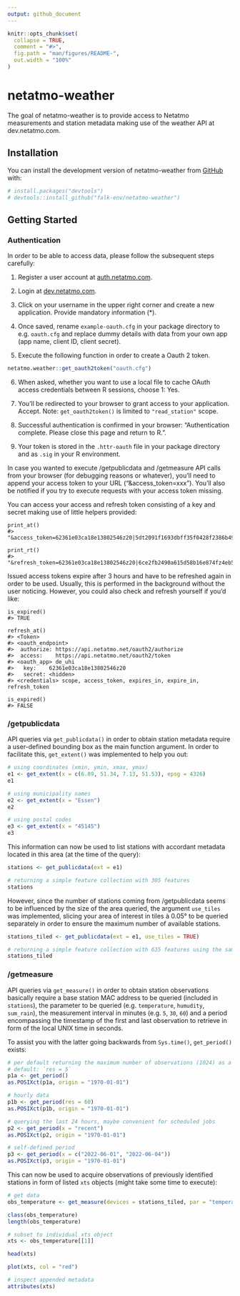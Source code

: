 ```yaml
---
output: github_document
---
```


<!-- README.md is generated from README.Rmd. Please edit that file -->

```r
knitr::opts_chunk$set(
  collapse = TRUE,
  comment = "#>",
  fig.path = "man/figures/README-",
  out.width = "100%"
)
```

# netatmo-weather

<!-- badges: start -->
<!-- badges: end -->

The goal of netatmo-weather is to provide access to Netatmo measurements and station metadata making use of the weather API at dev.netatmo.com.

## Installation

You can install the development version of netatmo-weather from [GitHub](https://github.com/) with:

``` r
# install.packages("devtools")
# devtools::install_github("falk-env/netatmo-weather")
```

## Getting Started

### Authentication

In order to be able to access data, please follow the subsequent steps carefully:

1) Register a user account at [auth.netatmo.com](https://auth.netatmo.com/access/signup).

2) Login at [dev.netatmo.com](https://auth.netatmo.com/de-de/access/login?next_url=https%3A%2F%2Fdev.netatmo.com%2F).

3) Click on your username in the upper right corner and create a new application. Provide mandatory information (*).

4) Once saved, rename `example-oauth.cfg` in your package directory to e.g. `oauth.cfg` and replace dummy details with data from your own app (app name, client ID, client secret). 

5) Execute the following function in order to create a Oauth 2 token.

```r
netatmo.weather::get_oauth2token("oauth.cfg")
```

6) When asked, whether you want to use a local file to cache OAuth access credentials between R sessions, choose 1: Yes.

7) You'll be redirected to your browser to grant access to your application. Accept. Note: `get_oauth2token()` is limited to `"read_station"` scope.

8) Successful authentication is confirmed in your browser: "Authentication complete. Please close this page and return to R.".

9) Your token is stored in the `.httr-oauth` file in your package directory and as `.sig` in your R environment. 

In case you wanted to execute /getpublicdata and /getmeasure API calls from your browser (for debugging reasons or whatever), you'll need to append your access token to your URL ("&access_token=xxx"). You'll also be notified if you try to execute requests with your access token missing.

You can access your access and refresh token consisting of a key and secret making use of little helpers provided:

```
print_at()
#> "&access_token=62361e03ca18e13802546z20|5dt2091f1693dbff35f0428f2386b492"

print_rt()
#> "&refresh_token=62361e03ca18e13802546z20|6ce2fb2490a615d58b16e874fz4eb579"
```

Issued access tokens expire after 3 hours and have to be refreshed again in order to be used. 
Usually, this is performed in the background without the user noticing. However, you could also check and refresh yourself if you'd like:

```
is_expired()
#> TRUE

refresh_at()
#> <Token>
#> <oauth_endpoint>
#>  authorize: https://api.netatmo.net/oauth2/authorize
#>  access:    https://api.netatmo.net/oauth2/token
#> <oauth_app> de_uhi
#>   key:    62361e03ca18e13802546z20
#>   secret: <hidden>
#> <credentials> scope, access_token, expires_in, expire_in, refresh_token

is_expired()
#> FALSE
```

### /getpublicdata

API queries via `get_publicdata()` in order to obtain station metadata require a user-defined bounding box as the main function argument. In order to facilitate this, `get_extent()` was implemented to help you out:

```r
# using coordinates (xmin, ymin, xmax, ymax)
e1 <- get_extent(x = c(6.89, 51.34, 7.13, 51.53), epsg = 4326)
e1

# using municipality names
e2 <- get_extent(x = "Essen")
e2

# using postal codes
e3 <- get_extent(x = "45145")
e3
```

This information can now be used to list stations with accordant metadata located in this area (at the time of the query):

```r
stations <- get_publicdata(ext = e1)

# returning a simple feature collection with 305 features
stations
```

However, since the number of stations coming from /getpublicdata seems to be influenced by the size of the area queried, the argument `use_tiles` was implemented, slicing your area of interest in tiles à 0.05° to be queried separately in order to ensure the maximum number of available stations.

```r
stations_tiled <- get_publicdata(ext = e1, use_tiles = TRUE)

# returning a simple feature collection with 635 features using the same extent as above
stations_tiled
```

### /getmeasure

API queries via `get_measure()` in order to obtain station observations basically require a base station MAC address to be queried (included in `stations`), the parameter to be queried (e.g. `temperature`, `humudity`, `sum_rain`), the measurement interval in minutes (e.g. `5`, `30`, `60`) and a period encompassing the timestamp of the first and last observation to retrieve in form of the local UNIX time in seconds. 

To assist you with the latter going backwards from `Sys.time()`, `get_period()` exists:

```r
# per default returning the maximum number of observations (1024) as a function of `res` chosen
# default: `res = 5`
p1a <- get_period()
as.POSIXct(p1a, origin = "1970-01-01")

# hourly data
p1b <- get_period(res = 60)
as.POSIXct(p1b, origin = "1970-01-01")

# querying the last 24 hours, maybe convenient for scheduled jobs
p2 <- get_period(x = "recent")
as.POSIXct(p2, origin = "1970-01-01")

# self-defined period
p3 <- get_period(x = c("2022-06-01", "2022-06-04"))
as.POSIXct(p3, origin = "1970-01-01")
```

This can now be used to acquire observations of previously identified stations in form of listed `xts` objects (might take some time to execute):

```r
# get data
obs_temperature <- get_measure(devices = stations_tiled, par = "temperature", res = 60, period = "recent")

class(obs_temperature)
length(obs_temperature)

# subset to individual xts object
xts <- obs_temperature[[1]]

head(xts)

plot(xts, col = "red")

# inspect appended metadata
attributes(xts)
```
